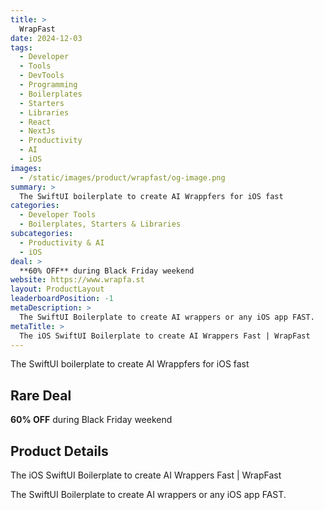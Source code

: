 ```yaml
---
title: >
  WrapFast
date: 2024-12-03
tags:
  - Developer
  - Tools
  - DevTools
  - Programming
  - Boilerplates
  - Starters
  - Libraries
  - React
  - NextJs
  - Productivity
  - AI
  - iOS
images:
  - /static/images/product/wrapfast/og-image.png
summary: >
  The SwiftUI boilerplate to create AI Wrappfers for iOS fast
categories:
  - Developer Tools
  - Boilerplates, Starters & Libraries
subcategories:
  - Productivity & AI
  - iOS
deal: >
  **60% OFF** during Black Friday weekend
website: https://www.wrapfa.st
layout: ProductLayout
leaderboardPosition: -1
metaDescription: >
  The SwiftUI Boilerplate to create AI wrappers or any iOS app FAST.
metaTitle: >
  The iOS SwiftUI Boilerplate to create AI Wrappers Fast | WrapFast
---
```

The SwiftUI boilerplate to create AI Wrappfers for iOS fast

## Rare Deal

**60% OFF** during Black Friday weekend

## Product Details

The iOS SwiftUI Boilerplate to create AI Wrappers Fast | WrapFast

The SwiftUI Boilerplate to create AI wrappers or any iOS app FAST.

